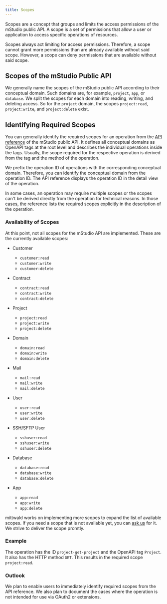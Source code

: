 ```yaml
---
title: Scopes
---
```



Scopes are a concept that groups and limits the access permissions of the mStudio public API.
A scope is a set of permissions that allow a user or application to access specific operations of resources.

Scopes always act limiting for access permissions.
Therefore, a scope cannot grant more permissions than are already available without said scope.
However, a scope can deny permissions that are available without said scope.

## Scopes of the mStudio Public API

We generally name the scopes of the mStudio public API according to their conceptual domain.
Such domains are, for example, `project`, `app`, or `database`.
We split the scopes for each domain into reading, writing, and deleting access.
So for the `project` domain, the scopes `project:read`, `project:write`, and `project:delete` exist.

## Identifying Required Scopes

You can generally identify the required scopes for an operation from the [API reference](../../../../reference) of the mStudio public API.
It defines all conceptual domains as OpenAPI tags at the root level and describes the individual operations inside the tags.
Usually, the scope required for the respective operation is derived from the tag and the method of the operation.

We prefix the operation ID of operations with the corresponding conceptual domain.
Therefore, you can identify the conceptual domain from the operation ID.
The API reference displays the operation ID in the detail view of the operation.

In some cases, an operation may require multiple scopes or the scopes can't be derived directly from the operation for technical reasons.
In those cases, the reference lists the required scopes explicitly in the description of the operation.

### Availability of Scopes

At this point, not all scopes for the mStudio API are implemented.
These are the currently available scopes:

- Customer

  - `customer:read`
  - `customer:write`
  - `customer:delete`

- Contract

  - `contract:read`
  - `contract:write`
  - `contract:delete`

- Project

  - `project:read`
  - `project:write`
  - `project:delete`

- Domain

  - `domain:read`
  - `domain:write`
  - `domain:delete`

- Mail

  - `mail:read`
  - `mail:write`
  - `mail:delete`

- User

  - `user:read`
  - `user:write`
  - `user:delete`

- SSH/SFTP User

  - `sshuser:read`
  - `sshuser:write`
  - `sshuser:delete`

- Database

  - `database:read`
  - `database:write`
  - `database:delete`

- App

  - `app:read`
  - `app:write`
  - `app:delete`

mittwald works on implementing more scopes to expand the list of available scopes.
If you need a scope that is not available yet, you can [ask us](../../../how-to/support/) for it.
We strive to deliver the scope promtly.

### Example

The <OperationLink operation="project-get-project" /> operation has the ID `project-get-project` and the OpenAPI tag `Project`.
It also has the HTTP method `GET`.
This results in the required scope `project:read`.

### Outlook

We plan to enable users to immediately identify required scopes from the API reference.
We also plan to document the cases where the operation is not intended for use via OAuth2 or extensions.

